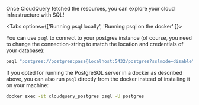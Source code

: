 


Once CloudQuery fetched the resources, you can explore your cloud infrastructure with SQL!

<Tabs options={['Running psql locally', 'Running psql on the docker' ]}>

<Tab>

You can use `psql` to connect to your postgres instance (of course, you need to change the connection-string to match the
location and credentials of your database):

```bash
psql "postgres://postgres:pass@localhost:5432/postgres?sslmode=disable"
```

</Tab>

<Tab>

If you opted for running the PostgreSQL server in a docker as described above, you can also run `psql` directly from the docker
instead of installing it on your machine:

```bash
docker exec -it cloudquery_postgres psql -U postgres
```

</Tab>

</Tabs>
